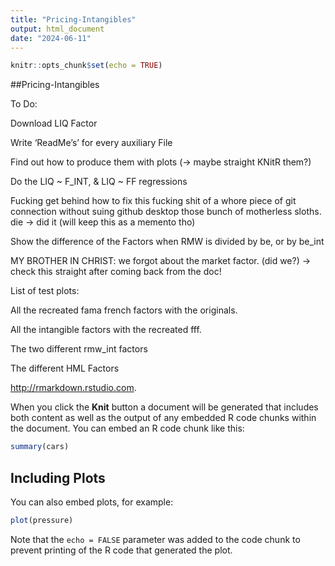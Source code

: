 ```yaml
---
title: "Pricing-Intangibles"
output: html_document
date: "2024-06-11"
---
```


```r
knitr::opts_chunk$set(echo = TRUE)
```

##Pricing-Intangibles

To Do:

Download LIQ Factor

Write 'ReadMe's' for every auxiliary File

Find out how to produce them with plots (-> maybe straight KNitR them?)

Do the LIQ ~ F_INT, & LIQ ~ FF regressions

Fucking get behind how to fix this fucking shit of a whore piece of git connection without suing github desktop those bunch of motherless sloths. die -> did it (will keep this as a memento tho)

Show the difference of the Factors when RMW is divided by be, or by be_int

MY BROTHER IN CHRIST: we forgot about the market factor. (did we?) -> check this straight after coming back from the doc!

List of test plots:

All the recreated fama french factors with the originals.

All the intangible factors with the recreated fff.

The two different rmw_int factors

The different HML Factors 

 <http://rmarkdown.rstudio.com>.

When you click the **Knit** button a document will be generated that includes both content as well as the output of any embedded R code chunks within the document. You can embed an R code chunk like this:

```r
summary(cars)
```

## Including Plots

You can also embed plots, for example:

```r
plot(pressure)
```

Note that the `echo = FALSE` parameter was added to the code chunk to prevent printing of the R code that generated the plot.
